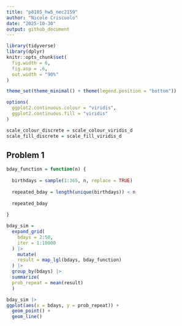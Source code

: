 ```yaml
---
title: "p8105_hw5_nec2159"
author: "Nicole Criscuolo"
date: "2025-10-30"
output: github_document
---
```


```r
library(tidyverse)
library(dplyr)
knitr::opts_chunk$set(
  fig.width = 6,
  fig.asp = .6,
  out.width = "90%"
)

theme_set(theme_minimal() + theme(legend.position = "bottom"))

options(
  ggplot2.continuous.colour = "viridis",
  ggplot2.continuous.fill = "viridis"
)

scale_colour_discrete = scale_colour_viridis_d
scale_fill_discrete = scale_fill_viridis_d
```

## Problem 1

```r
bday_function = function(n) {
  
  birthdays = sample(1:365, n, replace = TRUE)
  
  repeated_bday = length(unique(birthdays)) < n
  
  repeated_bday
  
}
```

```r
bday_sim =
  expand_grid(
    bdays = 2:50,
    iter = 1:10000
  ) |> 
    mutate(
    result = map_lgl(bdays, bday_function)
  ) |> 
  group_by(bdays) |> 
  summarize(
  prob_repeat = mean(result)
  )
```

```r
bday_sim |> 
ggplot(aes(x = bdays, y = prob_repeat)) +
  geom_point() +
  geom_line()
```




